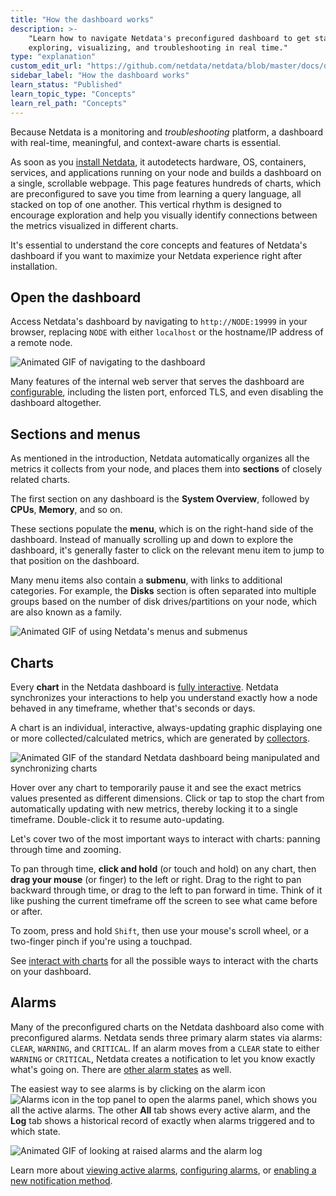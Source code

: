 ```yaml
---
title: "How the dashboard works"
description: >-
    "Learn how to navigate Netdata's preconfigured dashboard to get started 
    exploring, visualizing, and troubleshooting in real time."
type: "explanation"
custom_edit_url: "https://github.com/netdata/netdata/blob/master/docs/dashboard/how-dashboard-works.md"
sidebar_label: "How the dashboard works"
learn_status: "Published"
learn_topic_type: "Concepts"
learn_rel_path: "Concepts"
---
```



Because Netdata is a monitoring and _troubleshooting_ platform, a dashboard with real-time, meaningful, and
context-aware charts is essential.

As soon as you [install Netdata](/docs/nightly/getting-started/install-netdata), it autodetects hardware, OS, containers, services, and
applications running on your node and builds a dashboard on a single, scrollable webpage. This page features hundreds of
charts, which are preconfigured to save you time from learning a query language, all stacked on top of one another. This
vertical rhythm is designed to encourage exploration and help you visually identify connections between the metrics
visualized in different charts.

It's essential to understand the core concepts and features of Netdata's dashboard if you want to maximize your Netdata
experience right after installation.

## Open the dashboard

Access Netdata's dashboard by navigating to `http://NODE:19999` in your browser, replacing `NODE` with either
`localhost` or the hostname/IP address of a remote node.

![Animated GIF of navigating to the
dashboard](https://user-images.githubusercontent.com/1153921/80825153-abaec600-8b94-11ea-8b17-1b770a2abaa9.gif)

Many features of the internal web server that serves the dashboard are [configurable](/docs/nightly/references/configuration/web-server), including
the listen port, enforced TLS, and even disabling the dashboard altogether.

## Sections and menus

As mentioned in the introduction, Netdata automatically organizes all the metrics it collects from your node, and places
them into **sections** of closely related charts.

The first section on any dashboard is the **System Overview**, followed by **CPUs**, **Memory**, and so on.

These sections populate the **menu**, which is on the right-hand side of the dashboard. Instead of manually scrolling up
and down to explore the dashboard, it's generally faster to click on the relevant menu item to jump to that position on
the dashboard.

Many menu items also contain a **submenu**, with links to additional categories. For example, the **Disks** section is often separated into multiple groups based on the number of disk drives/partitions on your node, which are also known as a family.

![Animated GIF of using Netdata's menus and
submenus](https://user-images.githubusercontent.com/1153921/80832425-7c528600-8ba1-11ea-8140-d0a17a62009b.gif)

## Charts

Every **chart** in the Netdata dashboard is [fully interactive](/docs/nightly/operations/interact-with-charts). Netdata
synchronizes your interactions to help you understand exactly how a node behaved in any timeframe, whether that's
seconds or days.

A chart is an individual, interactive, always-updating graphic displaying one or more collected/calculated metrics,
which are generated by [collectors](/docs/nightly/concepts/collectors-ref). 

![Animated GIF of the standard Netdata dashboard being manipulated and synchronizing
charts](https://user-images.githubusercontent.com/1153921/80839230-b034a800-8baf-11ea-9cb2-99c1e10f0f85.gif)

Hover over any chart to temporarily pause it and see the exact metrics values presented as different dimensions. Click
or tap to stop the chart from automatically updating with new metrics, thereby locking it to a single timeframe.
Double-click it to resume auto-updating.

Let's cover two of the most important ways to interact with charts: panning through time and zooming.

To pan through time, **click and hold** (or touch and hold) on any chart, then **drag your mouse** (or finger) to the
left or right. Drag to the right to pan backward through time, or drag to the left to pan forward in time. Think of it
like pushing the current timeframe off the screen to see what came before or after.

To zoom, press and hold `Shift`, then use your mouse's scroll wheel, or a two-finger pinch if you're using a touchpad.

See [interact with charts](/docs/nightly/operations/interact-with-charts) for all the possible ways to interact with the charts on
your dashboard.

## Alarms

Many of the preconfigured charts on the Netdata dashboard also come with preconfigured alarms. Netdata sends three
primary alarm states via alarms: `CLEAR`, `WARNING`, and `CRITICAL`. If an alarm moves from a `CLEAR` state to either
`WARNING` or `CRITICAL`, Netdata creates a notification to let you know exactly what's going on. There are [other alarm
states](/docs/nightly/configuration/health#alarm-statuses) as well.

The easiest way to see alarms is by clicking on the alarm icon ![Alarms
icon](https://raw.githubusercontent.com/netdata/netdata-ui/98e31799c1ec0983f433537ff16d2ac2b0d994aa/src/components/icon/assets/alarm.svg)
in the top panel to open the alarms panel, which shows you all the active alarms. The other **All** tab shows every
active alarm, and the **Log** tab shows a historical record of exactly when alarms triggered and to which state.

![Animated GIF of looking at raised alarms and the alarm
log](https://user-images.githubusercontent.com/1153921/80842482-8c289500-8bb6-11ea-9791-600cfdbe82ce.gif)

Learn more about [viewing active alarms](/docs/nightly/operations/alerts/view-active-health-alarms), [configuring
alarms](/docs/nightly/configuration/health), or [enabling a new notification
method](/docs/nightly/integrations/notify).
